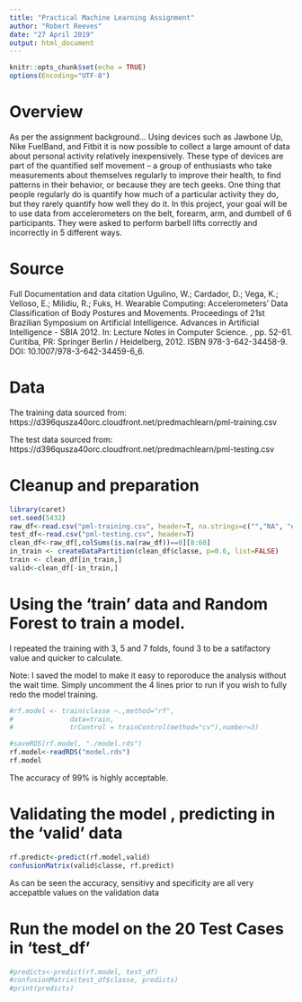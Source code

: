 ```yaml
---
title: "Practical Machine Learning Assignment"
author: "Robert Reeves"
date: "27 April 2019"
output: html_document
---
```


```r
knitr::opts_chunk$set(echo = TRUE)
options(Encoding="UTF-8")
```

# Overview
As per the assignment background...
Using devices such as Jawbone Up, Nike FuelBand, and Fitbit it is now possible to collect a large amount of data about personal activity relatively inexpensively. These type of devices are part of the quantified self movement – a group of enthusiasts who take measurements about themselves regularly to improve their health, to find patterns in their behavior, or because they are tech geeks. One thing that people regularly do is quantify how much of a particular activity they do, but they rarely quantify how well they do it. In this project, your goal will be to use data from accelerometers on the belt, forearm, arm, and dumbell of 6 participants. They were asked to perform barbell lifts correctly and incorrectly in 5 different ways. 

# Source
Full Documentation and data citation
Ugulino, W.; Cardador, D.; Vega, K.; Velloso, E.; Milidiu, R.; Fuks, H. Wearable Computing: Accelerometers' Data Classification of Body Postures and Movements. Proceedings of 21st Brazilian Symposium on Artificial Intelligence. Advances in Artificial Intelligence - SBIA 2012. In: Lecture Notes in Computer Science. , pp. 52-61. Curitiba, PR: Springer Berlin / Heidelberg, 2012. ISBN 978-3-642-34458-9. DOI: 10.1007/978-3-642-34459-6_6. 

# Data
The training data sourced from:
https://d396qusza40orc.cloudfront.net/predmachlearn/pml-training.csv

The test data sourced from:
https://d396qusza40orc.cloudfront.net/predmachlearn/pml-testing.csv

# Cleanup and preparation
```R
library(caret)
set.seed(5432)
raw_df<-read.csv("pml-training.csv", header=T, na.strings=c("","NA", "#DIV/0!"))
test_df<-read.csv("pml-testing.csv", header=T)
clean_df<-raw_df[,colSums(is.na(raw_df))==0][8:60]
in_train <- createDataPartition(clean_df$classe, p=0.6, list=FALSE)
train <- clean_df[in_train,]
valid<-clean_df[-in_train,]

```



# Using the 'train' data and Random Forest to train a model. 
I repeated the training with 3, 5 and 7 folds, found 3 to be a satifactory value and quicker to calculate. 

Note: I saved the model to make it easy to reporoduce the analysis without the wait time. Simply uncomment the 4 lines prior to run if you wish to fully redo the model training.

```r
#rf.model <- train(classe ~.,method="rf",
#              data=train, 
#              trControl = trainControl(method="cv"),number=3)

#saveRDS(rf.model, "./model.rds")
rf.model<-readRDS("model.rds")
rf.model
```
The accuracy of 99% is highly acceptable.


# Validating the model , predicting in the 'valid' data
```r
rf.predict<-predict(rf.model,valid)
confusionMatrix(valid$classe, rf.predict)
```
As can be seen the accuracy, sensitivy and specificity are all very accepatble values on the validation data


# Run the model on the 20 Test Cases in 'test_df'
```r

#predicts<-predict(rf.model, test_df)
#confusionMatrix(test_df$classe, predicts)
#print(predicts)

```
